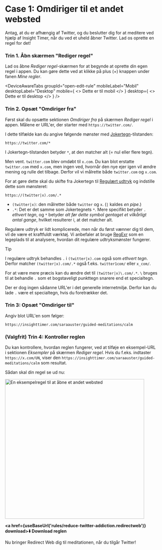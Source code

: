 
# Case 1: Omdiriger til et andet websted

Antag, at du er afhængig af Twitter, og du beslutter dig for at meditere ved hjælp af Insight Timer, når du ved et uheld åbner Twitter. Lad os oprette en regel for det!

### Trin 1. Åbn skærmen "Rediger regel"

Lad os åbne *Rediger regel*-skærmen for at begynde at oprette din egen regel i appen. Du kan gøre dette ved at klikke på plus (+) knappen under fanen *Mine regler*.

<DeviceAwareTabs
  groupId="open-edit-rule"
  mobileLabel="Mobil"
  desktopLabel="Desktop"
  mobile={
    <>
      Dette er til mobil
    </>
  }
  desktop={
    <>
      Dette er til desktop
    </>
  }
/>

### Trin 2. Opsæt "Omdiriger fra"

Først skal du opsætte sektionen *Omdiriger fra* på skærmen *Rediger regel* i appen. Målene er URL'er, der starter med `https://twitter.com/`.

I dette tilfælde kan du angive følgende mønster med [Jokertegn](rule-settings#url-pattern-wildcard)-tilstanden:

```
https://twitter.com/*
```

I Jokertegn-tilstanden betyder `*`, at den matcher alt (= nul eller flere tegn).

Men vent. `twitter.com` blev omdøbt til `x.com`. Du kan blot erstatte `twitter.com` med `x.com`, men ingen ved, hvornår den nye ejer igen vil ændre mening og rulle det tilbage. Derfor vil vi målrette både `twitter.com` og `x.com`.

For at gøre dette skal du skifte fra Jokertegn til [Regulært udtryk](rule-settings#url-pattern-regular-expression) og indstille dette som mønsteret:

```
https://(twitter|x).com/.*
```

* `(twitter|x)`: den målretter både `twitter` og `x`. (`|` kaldes *en pipe*.)
* `.*`: Det er det samme som Jokertegnets `*`. Mere specifikt betyder `.` *ethvert tegn*, og `*` betyder *alt før dette symbol gentaget et vilkårligt antal gange*, hvilket resulterer i, at det matcher alt.

Regulære udtryk er lidt komplicerede, men når du først vænner dig til dem, vil de være et kraftfuldt værktøj. Vi anbefaler at bruge [RegExr](https://regexr.com) som en legeplads til at analysere, hvordan dit regulære udtryksmønster fungerer.

> [!TIP]
> I regulære udtryk behandles `.` i `(twitter|x).com` også som *ethvert tegn*. Derfor matcher `(twitter|x).com/.*` også f.eks. `twitter1com/` eller `x_com/`.
> 
> For at være mere præcis kan du ændre det til `(twitter|x)\.com/.*`. `\` bruges til at behandle `.` som et bogstaveligt punkttegn snarere end et specialtegn.
> 
> Der er dog ingen sådanne URL'er i det generelle internetmiljø. Derfor kan du lade `.` være et specialtegn, hvis du foretrækker det.

### Trin 3: Opsæt "Omdiriger til"

Angiv blot URL'en som følger:

```
https://insighttimer.com/saraauster/guided-meditations/calm
```

### (Valgfrit) Trin 4: Kontroller reglen

Du kan kontrollere, hvordan reglen fungerer, ved at tilføje en eksempel-URL i sektionen *Eksempler* på skærmen *Rediger regel*. Hvis du f.eks. indtaster `https://x.com/UN`, viser den `https://insighttimer.com/saraauster/guided-meditations/calm` som resultat.

Sådan skal din regel se ud nu:

<Image src={RuleCreationOpenAnotherWebsiteRulePreview} alt="En eksempelregel til at åbne et andet websted" height="460" hasRoundedCorners hasShadow />

**<a href={useBaseUrl('rules/reduce-twitter-addiction.redirectweb')} download>⬇️ Download reglen</a>**

Nu bringer Redirect Web dig til meditationen, når du tilgår Twitter!

